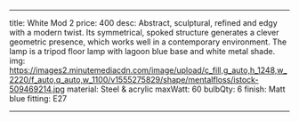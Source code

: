 ---

title: White Mod 2
price: 400
desc: Abstract, sculptural, refined and edgy with a modern twist. Its symmetrical, spoked structure generates a clever geometric presence, which works well in a contemporary environment. The lamp is a tripod floor lamp with lagoon blue base and white metal shade.
img: https://images2.minutemediacdn.com/image/upload/c_fill,g_auto,h_1248,w_2220/f_auto,q_auto,w_1100/v1555275829/shape/mentalfloss/istock-509469214.jpg
material: Steel & acrylic
maxWatt: 60
bulbQty: 6
finish: Matt blue
fitting: E27

---